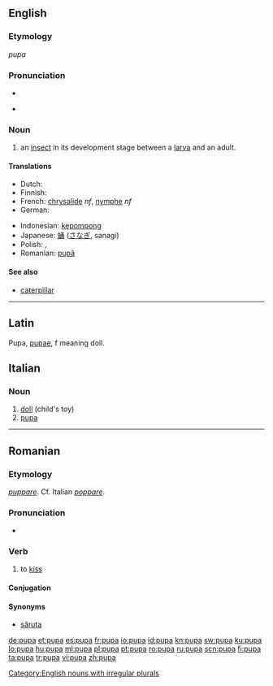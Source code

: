 ==English==

===Etymology===
{{etyl|la}} ''pupa''

===Pronunciation===
* {{audio|en-us-pupa.ogg|Audio (US)}}

* {{rhymes|uːpə}}

===Noun===
{{en-noun|pl=pupae|pl2=pupas}}

# an [[insect]] in its development stage between a [[larva]] and an adult.

====Translations====
{{trans-top|insect}}
* Dutch: {{t+|nl|pop|f}}
* Finnish: {{t+|fi|kotelo}}
* French: [[chrysalide]] ''nf'', [[nymphe]] ''nf''
* German: {{t+|de|Puppe|f}}
{{trans-mid}}
* Indonesian: [[kepompong]]
* Japanese: [[蛹]] ([[さなぎ]], sanagi)
* Polish: {{t-|pl|kokon|m}}, {{t+|pl|poczwarka|f}}
* Romanian: [[pupă]] {{f}}
{{trans-bottom}}

====See also====
* [[caterpillar]]

[[Category:English nouns with irregular plurals]]

----

==Latin==
Pupa, [[pupae]], f meaning doll.

==Italian==

===Noun===
{{it-noun|pup|f|a|e}}

# [[doll]] (child's toy)
# [[#English|pupa]]

----

==Romanian==

===Etymology===
{{etyl|la|ro}} ''[[puppare]]''. Cf. Italian ''[[poppare]]''.

===Pronunciation===
* {{IPA|[pu'pa]|lang=ro}}

===Verb===
{{ro-verb|conj=1}}

# {{informal|transitive|or reflexive with accusative|lang=ro}} to [[kiss]]

====Conjugation====
{{ro-conj-a|pup}}

====Synonyms====
* [[săruta]]

[[de:pupa]]
[[et:pupa]]
[[es:pupa]]
[[fr:pupa]]
[[io:pupa]]
[[id:pupa]]
[[kn:pupa]]
[[sw:pupa]]
[[ku:pupa]]
[[lo:pupa]]
[[hu:pupa]]
[[ml:pupa]]
[[pl:pupa]]
[[pt:pupa]]
[[ro:pupa]]
[[ru:pupa]]
[[scn:pupa]]
[[fi:pupa]]
[[ta:pupa]]
[[tr:pupa]]
[[vi:pupa]]
[[zh:pupa]]